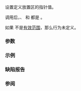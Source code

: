 {{cpp/io/basic_streambuf/title|setp}}
{{cpp/io/basic_streambuf/navbar}}
{{ddcl|1=
protected:
void setp( char_type* pbeg, char_type* pend );
}}

设置定义放置区的指针值。

调用后，{{c|1=pbase() == pbeg}}、{{c|1=pptr() == pbeg}} 和 {{c|1=epptr() == pend}} 都是 {{c|true}}。

如果 {{range|pbeg|pend}} 不是[[cpp/iterator#范围|有效范围]]，那么行为未定义。

===参数===
{{par begin}}
{{par|pbeg|指向放置区新起始的指针}}
{{par|pend|指向放置区新结尾的指针}}
{{par end}}

===示例===
{{example
|code=
#include &lt;array&gt;
#include &lt;cstddef&gt;
#include &lt;iostream&gt;

// 以 std::array 实现的 std::ostream 缓冲区
template&lt;std::size_t size, class CharT = char&gt;
struct ArrayedStreamBuffer : std::basic_streambuf&lt;CharT&gt;
{
    using Base = std::basic_streambuf&lt;CharT&gt;;
    using char_type = typename Base::char_type;
    
    ArrayedStreamBuffer()
    {
        // 设置 std::basic_streambuf 放置区指针以 “buffer” 工作
        Base::setp(buffer.data(), buffer.data() + size);
    }
    
    void print_buffer()
    {
        for (char_type i : buffer)
        {
            if (i == 0)
                std::cout &lt;&lt; "\\0";
            else
                std::cout &lt;&lt; i;
            std::cout &lt;&lt; ' ';
        }
        std::cout &lt;&lt; '\n';
    }
    
private:
    std::array&lt;char_type, size&gt; buffer{}; // 值初始化 “buffer”
};

int main()
{
    ArrayedStreamBuffer&lt;10&gt; streambuf;
    std::ostream stream(&amp;streambuf);
    
    stream &lt;&lt; "hello";
    stream &lt;&lt; ",";
    
    streambuf.print_buffer();
}
|output=
h e l l o , \0 \0 \0 \0
}}

===缺陷报告===
{{dr list begin}}
{{dr list item|wg=lwg|dr=4023|std=C++98|before={{tt|setp}} 不要求输出序列是有效范围|after=要求有效}}
{{dr list end}}

===参阅===
{{dsc begin}}
{{dsc inc|cpp/io/basic_streambuf/dsc setg}}
{{dsc end}}

{{langlinks|de|en|es|fr|it|ja|pt|ru}}